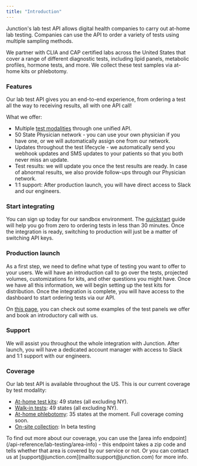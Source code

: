 ```yaml
---
title: "Introduction"
---
```


Junction's lab test API allows digital health companies to carry out at-home lab testing.
Companies can use the API to order a variety of tests using multiple sampling methods.

We partner with CLIA and CAP certified labs across the United States that cover a range of different diagnostic tests, including lipid panels, metabolic profiles, hormone tests, and more.
We collect these test samples via at-home kits or phlebotomy.

### Features

Our lab test API gives you an end-to-end experience, from ordering a test all the way to receiving results, all with one API call\!

What we offer:

- Multiple [test modalities](/lab/overview/testing-modalities) through one unified API.
- 50 State Physician network - you can use your own physician if you have one, or we will automatically assign one from our network.
- Updates throughout the test lifecycle - we automatically send you webhook updates and SMS updates to your patients so that you both never miss an update.
- Test results: we will update you once the test results are ready. In case of abnormal results, we also provide follow-ups through our Physician network.
- 1:1 support: After production launch, you will have direct access to Slack and our engineers.

### Start integrating

You can sign up today for our sandbox environment. The [quickstart](/lab/overview/quickstart) guide will help you go from zero to ordering tests in less than 30 minutes. Once the integration is ready, switching to production will just be a matter of switching API keys.

### Production launch

As a first step, we need to define what type of testing you want to offer to your users. We will have an introduction call to go over the tests, projected volumes, customizations for kits, and other questions you might have. Once we have all this information, we will begin setting up the test kits for distribution. Once the integration is complete, you will have access to the dashboard to start ordering tests via our API.

On [this page](https://junction.com/labs), you can check out some examples of the test panels we offer and book an introductory call with us.

### Support

We will assist you throughout the whole integration with Junction. After launch, you will have a dedicated account manager with access to Slack and 1:1 support with our engineers.

### Coverage

Our lab test API is available throughout the US. This is our current coverage by test modality:

- [At-home test kits](/lab/overview/testing-modalities#at-home-test-kits): 49 states (all excluding NY).
- [Walk-in tests](/lab/overview/testing-modalities#walk-in-tests): 49 states (all excluding NY).
- [At-home phlebotomy](/lab/overview/testing-modalities#at-home-phlebotomy): 35 states at the moment. Full coverage coming soon.
- [On-site collection](/lab/overview/testing-modalities#on-site-collection): In beta testing

<Info>
  To find out more about our coverage, you can use the [area info endpoint](/api-reference/lab-testing/area-info) - this endpoint takes a zip code and tells whether that area is covered by our service or not. Or you can contact us at [support@junction.com](mailto:support@junction.com) for more info.
</Info>